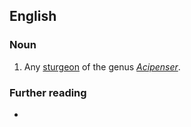 ==English==

===Noun===
{{en-noun}}

# Any [[sturgeon]] of the genus ''[[Acipenser]]''.

===Further reading===
* {{R:OneLook}}